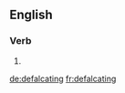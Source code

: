 
==English==

===Verb===
{{head|en|present participle}}

# {{present participle of|defalcate|lang=en}}

[[de:defalcating]]
[[fr:defalcating]]